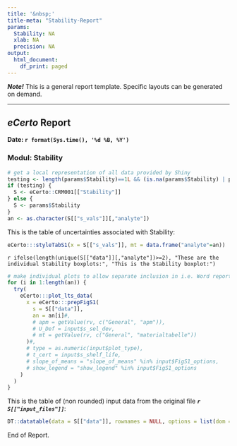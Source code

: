 ```yaml
---
title: '&nbsp;'
title-meta: "Stability-Report"
params:
  Stability: NA
  xlab: NA
  precision: NA
output:
  html_document:
    df_print: paged
---
```


***Note!*** 
This is a general report template. Specific layouts can be generated on demand.

---

## ***eCerto*** Report

**Date: `r format(Sys.time(), '%d %B, %Y')`**

### Modul: Stability

```r
# get a local representation of all data provided by Shiny
testing <- length(params$Stability)==1L && (is.na(params$Stability) | params$Stability=="NA")
if (testing) {
  S <- eCerto::CRM001[["Stability"]]
} else {
  S <- params$Stability
}
an <- as.character(S[["s_vals"]][,"analyte"])
```

This is the table of uncertainties associated with Stability:

```r
eCerto:::styleTabS1(x = S[["s_vals"]], mt = data.frame("analyte"=an))
```

`r ifelse(length(unique(S[["data"]][,"analyte"])>=2), "These are the individual Stability boxplots:", "This is the Stability boxplot:")`

```r
# make individual plots to allow separate inclusion in i.e. Word reports
for (i in 1:length(an)) {
  try(
    eCerto:::plot_lts_data(
      x = eCerto:::prepFigS1(
        s = S[["data"]],
        an = an[i]#,
        # apm = getValue(rv, c("General", "apm")),
        # U_Def = input$s_sel_dev,
        # mt = getValue(rv, c("General", "materialtabelle"))
      )#,
      # type = as.numeric(input$plot_type),
      # t_cert = input$s_shelf_life,
      # slope_of_means = "slope_of_means" %in% input$FigS1_options,
      # show_legend = "show_legend" %in% input$FigS1_options
    )
  )
}
```

This is the table of (non rounded) input data from the original file ***`r S[["input_files"]]`***:

```r
DT::datatable(data = S[["data"]], rownames = NULL, options = list(dom = "t", paging = FALSE))
```

End of Report.